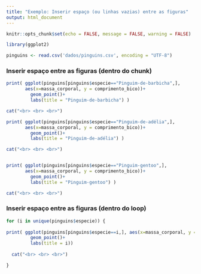 ```yaml
---
title: "Exemplo: Inserir espaço (ou linhas vazias) entre as figuras"
output: html_document
---
```


```r
knitr::opts_chunk$set(echo = FALSE, message = FALSE, warning = FALSE)
```

```r
library(ggplot2)
```

```r
pinguins <- read.csv('dados/pinguins.csv', encoding = "UTF-8")
```

### Inserir espaço entre as figuras (dentro do chunk)

```r
print( ggplot(pinguins[pinguins$especie=="Pinguim-de-barbicha",],
       aes(x=massa_corporal, y = comprimento_bico))+
         geom_point()+
         labs(title = "Pinguim-de-barbicha") )

cat("<br> <br> <br>")

print( ggplot(pinguins[pinguins$especie=="Pinguim-de-adélia",],
       aes(x=massa_corporal, y = comprimento_bico))+
         geom_point()+
         labs(title = "Pinguim-de-adélia") )

cat("<br> <br> <br>")


print( ggplot(pinguins[pinguins$especie=="Pinguim-gentoo",],
       aes(x=massa_corporal, y = comprimento_bico))+
         geom_point()+
         labs(title = "Pinguim-gentoo") )

cat("<br> <br> <br>")

```

### Inserir espaço entre as figuras (dentro do loop)


```r
for (i in unique(pinguins$especie)) {
 
print( ggplot(pinguins[pinguins$especie==i,], aes(x=massa_corporal, y = comprimento_bico))+
         geom_point()+
         labs(title = i))
  
  cat("<br> <br> <br>")

}  
```